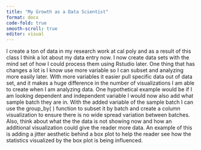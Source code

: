 ```yaml
---
title: "My Growth as a Data Scientist"
format: docx
code-fold: true
smooth-scroll: true
editor: visual
---
```


I create a ton of data in my research work at cal poly and as a result of this class I think a lot about my data entry now. I now create data sets with the mind set of how I could process them using Rstudio later. One thing that has changes a lot is I know use more variable so I can subset and analyzing more easily later. With more variables it easier pull specific data out of data set, and it makes a huge difference in the number of visualizations I am able to create when I am analyzing data. One hypothetical example would be if I am looking dependent and independent variable I would now also add what sample batch they are in. With the added variable of the sample batch I can use the group_by( ) function to subset it by batch and create a column visualization to ensure there is no wide spread variation between batches. Also, think about what the the data is not showing now and how an additional visualization could give the reader more data. An example of this is adding a jitter aesthetic behind a box plot to help the reader see how the statistics visualized by the box plot is being influenced.
